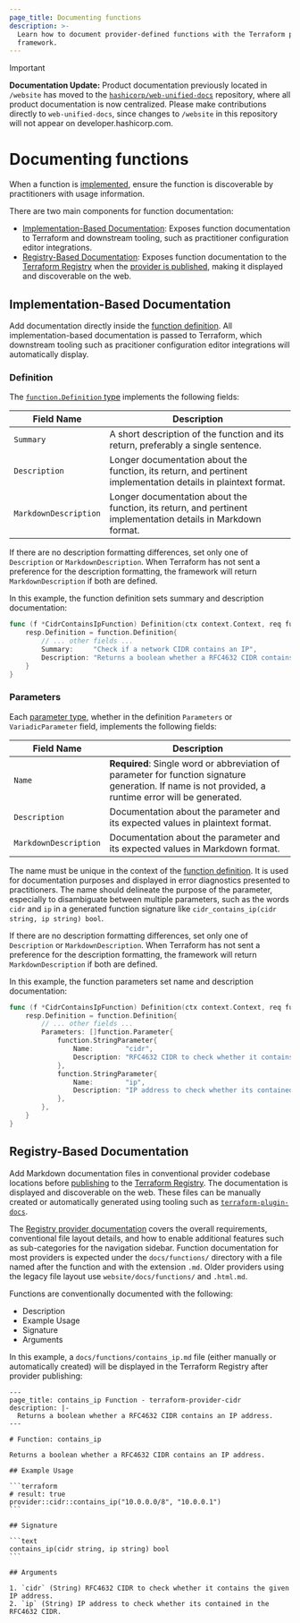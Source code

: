 ```yaml
---
page_title: Documenting functions
description: >-
  Learn how to document provider-defined functions with the Terraform plugin
  framework.
---
```


> [!IMPORTANT]  
> **Documentation Update:** Product documentation previously located in `/website` has moved to the [`hashicorp/web-unified-docs`](https://github.com/hashicorp/web-unified-docs) repository, where all product documentation is now centralized. Please make contributions directly to `web-unified-docs`, since changes to `/website` in this repository will not appear on developer.hashicorp.com.

# Documenting functions

When a function is [implemented](/terraform/plugin/framework/functions/implementation), ensure the function is discoverable by practitioners with usage information.

There are two main components for function documentation:

* [Implementation-Based Documentation](#implementation-based-documentation): Exposes function documentation to Terraform and downstream tooling, such as practitioner configuration editor integrations.
* [Registry-Based Documentation](#registry-based-documentation): Exposes function documentation to the [Terraform Registry](https://registry.terraform.io) when the [provider is published](/terraform/registry/providers/publishing), making it displayed and discoverable on the web.

## Implementation-Based Documentation

Add documentation directly inside the [function definition](/terraform/plugin/framework/functions/implementation#definition-method). All implementation-based documentation is passed to Terraform, which downstream tooling such as pracitioner configuration editor integrations will automatically display.

### Definition

The [`function.Definition` type](https://pkg.go.dev/github.com/hashicorp/terraform-plugin-framework/function#Definition) implements the following fields:

| Field Name | Description |
|---|---|
| `Summary` | A short description of the function and its return, preferably a single sentence. |
| `Description` | Longer documentation about the function, its return, and pertinent implementation details in plaintext format. |
| `MarkdownDescription` | Longer documentation about the function, its return, and pertinent implementation details in Markdown format. |

If there are no description formatting differences, set only one of `Description` or `MarkdownDescription`. When Terraform has not sent a preference for the description formatting, the framework will return `MarkdownDescription` if both are defined.

In this example, the function definition sets summary and description documentation:

```go
func (f *CidrContainsIpFunction) Definition(ctx context.Context, req function.DefinitionRequest, resp *function.DefinitionResponse) {
    resp.Definition = function.Definition{
        // ... other fields ...
        Summary:     "Check if a network CIDR contains an IP",
        Description: "Returns a boolean whether a RFC4632 CIDR contains an IP address",
    }
}
```

### Parameters

Each [parameter type](/terraform/plugin/framework/functions/parameters), whether in the definition `Parameters` or `VariadicParameter` field, implements the following fields:

| Field Name            | Description                                                                                                                                           |
|-----------------------|-------------------------------------------------------------------------------------------------------------------------------------------------------|
| `Name`                | **Required**: Single word or abbreviation of parameter for function signature generation. If name is not provided, a runtime error will be generated. |
| `Description`         | Documentation about the parameter and its expected values in plaintext format.                                                                        |
| `MarkdownDescription` | Documentation about the parameter and its expected values in Markdown format.                                                                         |

The name must be unique in the context of the [function definition](/terraform/plugin/framework/functions/implementation#definition-method). It is used for documentation purposes and displayed in error diagnostics presented to practitioners. The name should delineate the purpose of the parameter, especially to disambiguate between multiple parameters, such as the words `cidr` and `ip` in a generated function signature like `cidr_contains_ip(cidr string, ip string) bool`.

If there are no description formatting differences, set only one of `Description` or `MarkdownDescription`. When Terraform has not sent a preference for the description formatting, the framework will return `MarkdownDescription` if both are defined.

In this example, the function parameters set name and description documentation:

```go
func (f *CidrContainsIpFunction) Definition(ctx context.Context, req function.DefinitionRequest, resp *function.DefinitionResponse) {
    resp.Definition = function.Definition{
        // ... other fields ...
        Parameters: []function.Parameter{
            function.StringParameter{
                Name:        "cidr",
                Description: "RFC4632 CIDR to check whether it contains the given IP address",
            },
            function.StringParameter{
                Name:        "ip",
                Description: "IP address to check whether its contained in the RFC4632 CIDR",
            },
        },
    }
}
```

## Registry-Based Documentation

Add Markdown documentation files in conventional provider codebase locations before [publishing](/terraform/registry/providers/publishing) to the [Terraform Registry](https://registry.terraform.io). The documentation is displayed and discoverable on the web. These files can be manually created or automatically generated using tooling such as [`terraform-plugin-docs`](https://github.com/hashicorp/terraform-plugin-docs).

The [Registry provider documentation](/terraform/registry/providers/docs) covers the overall requirements, conventional file layout details, and how to enable additional features such as sub-categories for the navigation sidebar. Function documentation for most providers is expected under the `docs/functions/` directory with a file named after the function and with the extension `.md`. Older providers using the legacy file layout use `website/docs/functions/` and `.html.md`.

Functions are conventionally documented with the following:

* Description
* Example Usage
* Signature
* Arguments

In this example, a `docs/functions/contains_ip.md` file (either manually or automatically created) will be displayed in the Terraform Registry after provider publishing:

``````plain
---
page_title: contains_ip Function - terraform-provider-cidr
description: |-
  Returns a boolean whether a RFC4632 CIDR contains an IP address.
---

# Function: contains_ip

Returns a boolean whether a RFC4632 CIDR contains an IP address.

## Example Usage

```terraform
# result: true
provider::cidr::contains_ip("10.0.0.0/8", "10.0.0.1")
```

## Signature

```text
contains_ip(cidr string, ip string) bool
```

## Arguments

1. `cidr` (String) RFC4632 CIDR to check whether it contains the given IP address.
2. `ip` (String) IP address to check whether its contained in the RFC4632 CIDR.
``````
